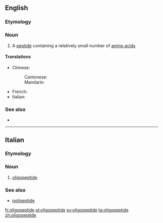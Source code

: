 ==English==

===Etymology===
{{prefix|oligo|peptide|lang=en}}

===Noun===
{{wikipedia}}
{{en-noun}}

# {{label|en|biochemistry}} A [[peptide]] containing a relatively small number of [[amino acid]]s

====Translations====
{{trans-top|peptide containing a relatively small number of amino acids}}
* Chinese:
*: Cantonese: {{t|yue|寡肽|tr=gwaa2 taai3|sc=Hani}}
*: Mandarin: {{t|cmn|寡肽|tr=guǎtài|sc=Hani}}
{{trans-mid}}
* French: {{t+|fr|oligopeptide|m}}
* Italian: {{t|it|oligopeptide|m}}
{{trans-bottom}}

===See also===
* {{l|en|polypeptide}}

----

==Italian==

===Etymology===
{{prefix|oligo|peptide|lang=it}}

===Noun===
{{it-noun|m}}

# {{label|it|biochemistry}} [[#English|oligopeptide]]

===See also===
* [[polipeptide]]

[[fr:oligopeptide]]
[[pl:oligopeptide]]
[[sv:oligopeptide]]
[[ta:oligopeptide]]
[[zh:oligopeptide]]